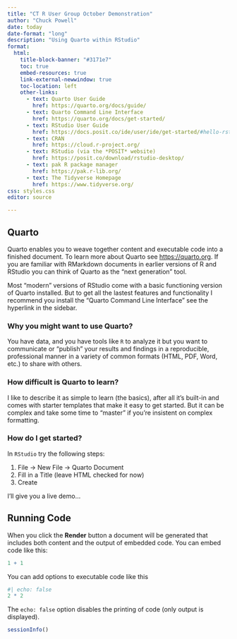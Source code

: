 ```yaml
---
title: "CT R User Group October Demonstration"
author: "Chuck Powell"
date: today
date-format: "long"
description: "Using Quarto within RStudio"
format:
  html:
    title-block-banner: "#3171e7"
    toc: true
    embed-resources: true
    link-external-newwindow: true
    toc-location: left
    other-links:
      - text: Quarto User Guide
        href: https://quarto.org/docs/guide/
      - text: Quarto Command Line Interface
        href: https://quarto.org/docs/get-started/
      - text: RStudio User Guide
        href: https://docs.posit.co/ide/user/ide/get-started/#hello-rstudio
      - text: CRAN
        href: https://cloud.r-project.org/
      - text: RStudio (via the *POSIT* website)
        href: https://posit.co/download/rstudio-desktop/
      - text: pak R package manager
        href: https://pak.r-lib.org/
      - text: The Tidyverse Homepage
        href: https://www.tidyverse.org/
css: styles.css
editor: source

---
```


## Quarto

Quarto enables you to weave together content and executable code into a finished document. To learn more about Quarto see <https://quarto.org>.  If you are familiar with RMarkdown documents in
earlier versions of R and RStudio you can think of Quarto as the "next generation" tool.

Most "modern" versions of RStudio come with a basic functioning version of Quarto installed.
But to get all the lastest features and functionality I recommend you install the 
"Quarto Command Line Interface" see the hyperlink in the sidebar.

### Why you might want to use Quarto?

You have data, and you have tools like `R` to analyze it but you want to communicate or
"publish" your results and findings in a reproducible, professional manner in a variety
of common formats (HTML, PDF, Word, etc.) to share with others.

### How difficult is Quarto to learn?

I like to describe it as simple to learn (the basics), after all it's built-in and
comes with starter templates that make it easy to get started.  But it can be complex
and take some time to "master" if you're insistent on complex formatting.

### How do I get started?

In `RStudio` try the following steps:

1.  File -> New File -> Quarto Document
2.  Fill in a Title (leave HTML checked for now)
3.  Create

I'll give you a live demo...

## Running Code

When you click the **Render** button a document will be generated that includes both content and the output of embedded code. You can embed code like this:

```r
1 + 1
```

You can add options to executable code like this 

```r
#| echo: false
2 * 2
```

The `echo: false` option disables the printing of code (only output is displayed).

```r
sessionInfo()

```

